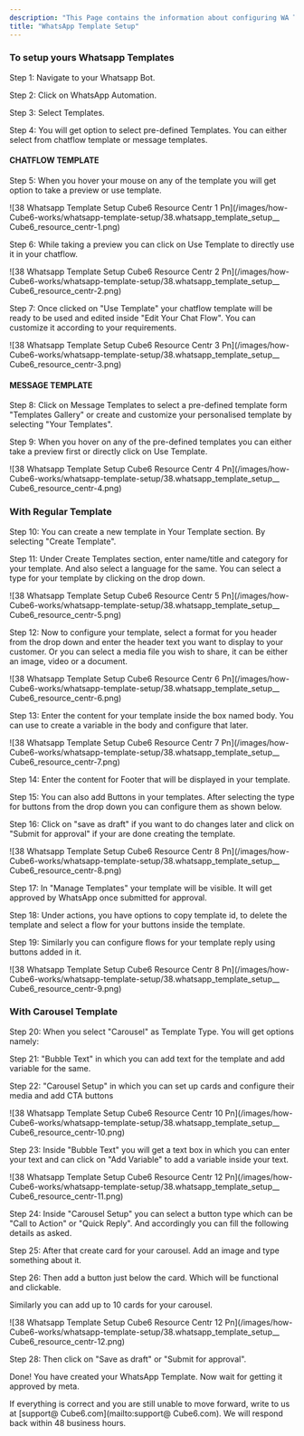 ```yaml
---
description: "This Page contains the information about configuring WA Templates."
title: "WhatsApp Template Setup"
---
```


### To setup yours Whatsapp Templates

Step 1: Navigate to your Whatsapp Bot.

Step 2: Click on WhatsApp Automation.

Step 3: Select Templates.

Step 4: You will get option to select pre-defined Templates. You can either select from chatflow template or message templates.

#### **CHATFLOW TEMPLATE**

Step 5: When you hover your mouse on any of the template you will get option to take a preview or use template.

![38 Whatsapp Template Setup  Cube6 Resource Centr 1 Pn](/images/how- Cube6-works/whatsapp-template-setup/38.whatsapp_template_setup__ Cube6_resource_centr-1.png)

Step 6: While taking a preview you can click on Use Template to directly use it in your chatflow.

![38 Whatsapp Template Setup  Cube6 Resource Centr 2 Pn](/images/how- Cube6-works/whatsapp-template-setup/38.whatsapp_template_setup__ Cube6_resource_centr-2.png)

Step 7: Once clicked on "Use Template" your chatflow template will be ready to be used and edited inside "Edit Your Chat Flow". You can customize it according to your requirements.

![38 Whatsapp Template Setup  Cube6 Resource Centr 3 Pn](/images/how- Cube6-works/whatsapp-template-setup/38.whatsapp_template_setup__ Cube6_resource_centr-3.png)

#### **MESSAGE TEMPLATE**

Step 8: Click on Message Templates to select a pre-defined template form "Templates Gallery" or create and customize your personalised template by selecting "Your Templates".

Step 9: When you hover on any of the pre-defined templates you can either take a preview first or directly click on Use Template.

![38 Whatsapp Template Setup  Cube6 Resource Centr 4 Pn](/images/how- Cube6-works/whatsapp-template-setup/38.whatsapp_template_setup__ Cube6_resource_centr-4.png)

### **With Regular Template**

Step 10: You can create a new template in Your Template section. By selecting "Create Template".

Step 11: Under Create Templates section, enter name/title and category for your template. And also select a language for the same. You can select a type for your template by clicking on the drop down.

![38 Whatsapp Template Setup  Cube6 Resource Centr 5 Pn](/images/how- Cube6-works/whatsapp-template-setup/38.whatsapp_template_setup__ Cube6_resource_centr-5.png)

Step 12: Now to configure your template, select a format for you header from the drop down and enter the header text you want to display to your customer. Or you can select a media file you wish to share, it can be either an image, video or a document.

![38 Whatsapp Template Setup  Cube6 Resource Centr 6 Pn](/images/how- Cube6-works/whatsapp-template-setup/38.whatsapp_template_setup__ Cube6_resource_centr-6.png)

Step 13: Enter the content for your template inside the box named body. You can use   to create a variable in the body and configure that later.

![38 Whatsapp Template Setup  Cube6 Resource Centr 7 Pn](/images/how- Cube6-works/whatsapp-template-setup/38.whatsapp_template_setup__ Cube6_resource_centr-7.png)

Step 14: Enter the content for Footer that will be displayed in your template.

Step 15: You can also add Buttons in your templates. After selecting the type for buttons from the drop down you can configure them as shown below.

Step 16: Click on "save as draft" if you want to do changes later and click on "Submit for approval" if your are done creating the template.

![38 Whatsapp Template Setup  Cube6 Resource Centr 8 Pn](/images/how- Cube6-works/whatsapp-template-setup/38.whatsapp_template_setup__ Cube6_resource_centr-8.png)

Step 17: In "Manage Templates" your template will be visible. It will get approved by WhatsApp once submitted for approval.

Step 18: Under actions, you have options to copy template id, to delete the template and select a flow for your buttons inside the template.

Step 19: Similarly you can configure flows for your template reply using buttons added in it.

![38 Whatsapp Template Setup  Cube6 Resource Centr 8 Pn](/images/how- Cube6-works/whatsapp-template-setup/38.whatsapp_template_setup__ Cube6_resource_centr-9.png)

### **With Carousel Template**

Step 20: When you select "Carousel" as Template Type. You will get options namely:

Step 21: "Bubble Text" in which you can add text for the template and add variable for the same.

Step 22: "Carousel Setup" in which you can set up cards and configure their media and add CTA buttons

![38 Whatsapp Template Setup  Cube6 Resource Centr 10 Pn](/images/how- Cube6-works/whatsapp-template-setup/38.whatsapp_template_setup__ Cube6_resource_centr-10.png)

Step 23: Inside "Bubble Text" you will get a text box in which you can enter your text and can click on "Add Variable" to add a variable inside your text.

![38 Whatsapp Template Setup  Cube6 Resource Centr 12 Pn](/images/how- Cube6-works/whatsapp-template-setup/38.whatsapp_template_setup__ Cube6_resource_centr-11.png)

Step 24: Inside "Carousel Setup" you can select a button type which can be "Call to Action" or "Quick Reply". And accordingly you can fill the following details as asked.

Step 25: After that create card for your carousel. Add an image and type something about it.

Step 26: Then add a button just below the card. Which will be functional and clickable.

Similarly you can add up to 10 cards for your carousel.

![38 Whatsapp Template Setup  Cube6 Resource Centr 12 Pn](/images/how- Cube6-works/whatsapp-template-setup/38.whatsapp_template_setup__ Cube6_resource_centr-12.png)

Step 28: Then click on "Save as draft" or "Submit for approval".

Done\! You have created your WhatsApp Template. Now wait for getting it approved by meta.

If everything is correct and you are still unable to move forward, write to us at  [support@ Cube6.com](mailto:support@ Cube6.com). We will respond back within 48 business hours.